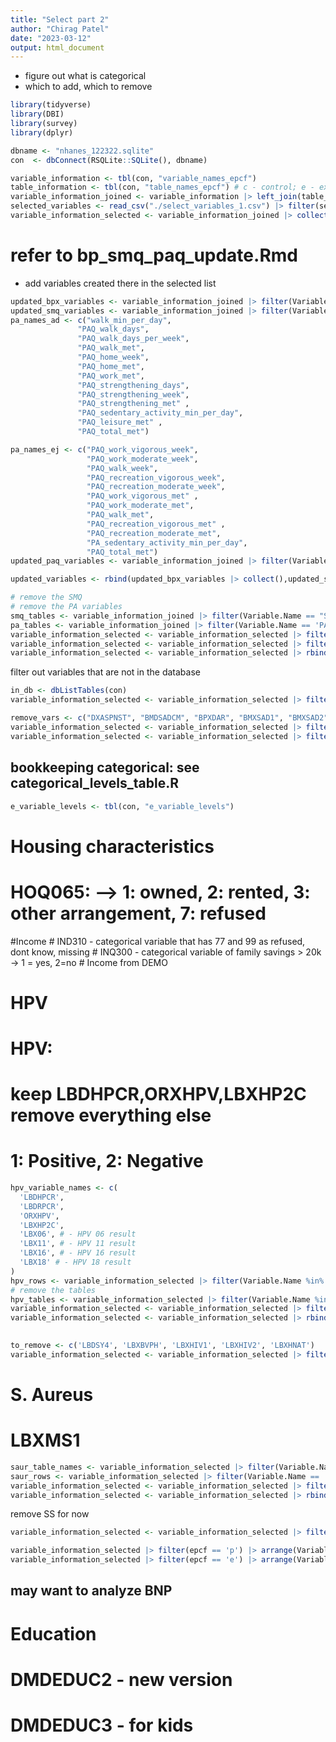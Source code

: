 ```yaml
---
title: "Select part 2"
author: "Chirag Patel"
date: "2023-03-12"
output: html_document
---
```


- figure out what is categorical 
- which to add, which to remove


```r
library(tidyverse)
library(DBI)
library(survey)
library(dplyr)
```


```r
dbname <- "nhanes_122322.sqlite"
con  <- dbConnect(RSQLite::SQLite(), dbname)
```

```r
variable_information <- tbl(con, "variable_names_epcf")
table_information <- tbl(con, "table_names_epcf") # c - control; e - exposure, f-filter; p - phenotype
variable_information_joined <- variable_information |> left_join(table_information |> select(Data.File.Name , epcf), by="Data.File.Name")
selected_variables <- read_csv("./select_variables_1.csv") |> filter(select == 1)
variable_information_selected <- variable_information_joined |> collect() |> filter(Variable.Name %in% selected_variables$Variable.Name)
```

#  refer to bp_smq_paq_update.Rmd
- add variables created there in the selected list

```r
updated_bpx_variables <- variable_information_joined |> filter(Variable.Name == "MSYSTOLIC" | Variable.Name == "MDIASTOLIC")
updated_smq_variables <- variable_information_joined |> filter(Variable.Name == "SMQ_current_ever_never"  | Variable.Name ==  "SMQ_how_long_since_quit_years") 
pa_names_ad <- c("walk_min_per_day", 
               "PAQ_walk_days",
               "PAQ_walk_days_per_week", 
               "PAQ_walk_met",
               "PAQ_home_week", 
               "PAQ_home_met",
               "PAQ_work_met",
               "PAQ_strengthening_days",
               "PAQ_strengthening_week", 
               "PAQ_strengthening_met" ,
               "PAQ_sedentary_activity_min_per_day",
               "PAQ_leisure_met" , 
               "PAQ_total_met")

pa_names_ej <- c("PAQ_work_vigorous_week",
                 "PAQ_work_moderate_week",
                 "PAQ_walk_week",
                 "PAQ_recreation_vigorous_week",
                 "PAQ_recreation_moderate_week",
                 "PAQ_work_vigorous_met" ,
                 "PAQ_work_moderate_met",
                 "PAQ_walk_met",
                 "PAQ_recreation_vigorous_met" ,
                 "PAQ_recreation_moderate_met",
                 "PA_sedentary_activity_min_per_day",
                 "PAQ_total_met")
updated_paq_variables <- variable_information_joined |> filter(Variable.Name %in% c(pa_names_ad, pa_names_ej))

updated_variables <- rbind(updated_bpx_variables |> collect(),updated_smq_variables |> collect(), updated_paq_variables |> collect()) 

# remove the SMQ 
# remove the PA variables
smq_tables <- variable_information_joined |> filter(Variable.Name == "SMQ_current_ever_never") |> pull(Data.File.Name) |> unique()
pa_tables <- variable_information_joined |> filter(Variable.Name == 'PAQ_total_met' ) |> pull(Data.File.Name) |> unique()
variable_information_selected <- variable_information_selected |> filter(!(Data.File.Name %in% smq_tables))
variable_information_selected <- variable_information_selected |> filter(!(Data.File.Name %in% pa_tables))
variable_information_selected <- variable_information_selected |> rbind(updated_variables)

```


filter out variables that are not in the database
```r
in_db <- dbListTables(con)
variable_information_selected <- variable_information_selected |> filter(Data.File.Name %in% in_db)
```

```r
remove_vars <- c("DXASPNST", "BMDSADCM", "BPXDAR", "BMXSAD1", "BMXSAD2", "BMXSAD3", "BMXSAD4", "HIQ065" , "BPXDI1", "BPXDI2", "BPXDI3", "BPXDI4", "BPXSY1", "BPXSY2", "BPXSY3", "BPXSAR", "LBDSELSI", "LBDSY3", "LBDSY4")
variable_information_selected <- variable_information_selected |> filter(!(Variable.Name %in% remove_vars))
variable_information_selected <- variable_information_selected |> filter(!(Variable.Name == 'URXUCR' & epcf == 'e'))
```


## bookkeeping categorical: see categorical_levels_table.R

```r
e_variable_levels <- tbl(con, "e_variable_levels")
```


# Housing characteristics
# HOQ065: --> 1: owned, 2: rented, 3: other arrangement, 7: refused


#Income
# IND310 - categorical variable that has 77 and 99 as refused, dont know, missing
# INQ300 - categorical variable of family savings > 20k  -> 1 = yes, 2=no
# Income from DEMO

# HPV
# HPV: 
# keep LBDHPCR,ORXHPV,LBXHP2C  remove everything else
# 1: Positive, 2: Negative

```r
hpv_variable_names <- c(
  'LBDHPCR',
  'LBDRPCR',
  'ORXHPV',
  'LBXHP2C',
  'LBX06', # - HPV 06 result
  'LBX11', # - HPV 11 result
  'LBX16', # - HPV 16 result
  'LBX18' # - HPV 18 result
)
hpv_rows <- variable_information_selected |> filter(Variable.Name %in% hpv_variable_names)
# remove the tables 
hpv_tables <- variable_information_selected |> filter(Variable.Name %in% hpv_variable_names) %>% pull(Data.File.Name)
variable_information_selected <- variable_information_selected |> filter(!(Data.File.Name %in% hpv_tables))
variable_information_selected <- variable_information_selected |> rbind(hpv_rows)
  
```

```r
to_remove <- c('LBDSY4', 'LBXBVPH', 'LBXHIV1', 'LBXHIV2', 'LBXHNAT')
variable_information_selected <- variable_information_selected |> filter(!(Variable.Name %in% to_remove))
```

# S. Aureus
# LBXMS1
```r
saur_table_names <- variable_information_selected |> filter(Variable.Name == 'LBXMS1') |> pull(Data.File.Name) |> unique()
saur_rows <- variable_information_selected |> filter(Variable.Name == 'LBXMS1')
variable_information_selected <- variable_information_selected |> filter(!(Data.File.Name %in% saur_table_names))
variable_information_selected <- variable_information_selected |> rbind(saur_rows)

```

remove SS for now
```r
variable_information_selected <- variable_information_selected |> filter(!grepl('^SS', Data.File.Name))
```

```r
variable_information_selected |> filter(epcf == 'p') |> arrange(Variable.Name) |> write_csv(file="select_pheno_variables_2.csv")
variable_information_selected |> filter(epcf == 'e') |> arrange(Variable.Name) |> write_csv(file="select_expo_variables_2.csv")
```

## may want to analyze BNP

# Education
# DMDEDUC2 - new version
# DMDEDUC3 - for kids

